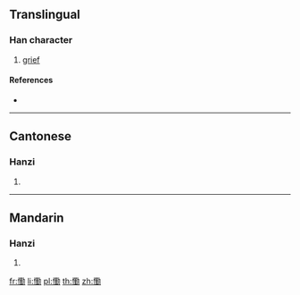 ==Translingual==

===Han character===
{{Han char|rn=61|rad=心|as=13|sn=16|four=|canj=PTMS|ids=⿰忄勤}}

# [[grief]]

====References====
* {{Han ref|kx=0405.140|dkj=11322|dj=0745.240|hdz=42360.010|uh=61C4|ud=25028}}

----

==Cantonese==

===Hanzi===
{{yue-hanzi|jyut=[[kan4]]|y=kan4}}

# {{defn|lang=yue|sort=心13}}

----

==Mandarin==

===Hanzi===
{{cmn-hanzi|pin=[[qín]] ([[qin2]])|wg=ch'in<sup>2</sup>}}

# {{defn|lang=cmn|sort=心13}}

[[fr:懄]]
[[li:懄]]
[[pl:懄]]
[[th:懄]]
[[zh:懄]]